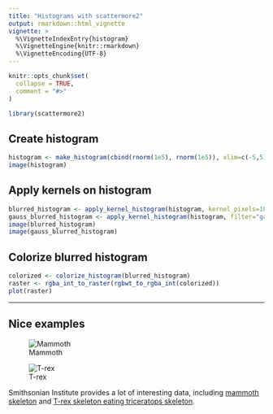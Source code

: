 ```yaml
---
title: "Histograms with scattermore2"
output: rmarkdown::html_vignette
vignette: >
  %\VignetteIndexEntry{histogram}
  %\VignetteEngine{knitr::rmarkdown}
  %\VignetteEncoding{UTF-8}
---
```


```r
knitr::opts_chunk$set(
  collapse = TRUE,
  comment = "#>"
)
```

```r
library(scattermore2)
```

## Create histogram
```r
histogram <- make_histogram(cbind(rnorm(1e5), rnorm(1e5)), xlim=c(-5,5), ylim=c(-5,5))
image(histogram)
```

## Apply kernels on histogram
```r
blurred_histogram <- apply_kernel_histogram(histogram, kernel_pixels=10)
gauss_blurred_histogram <- apply_kernel_histogram(histogram, filter="gauss", kernel_pixels=10)
image(blurred_histogram)
image(gauss_blurred_histogram)
```

## Colorize blurred histogram
```r
colorized <- colorize_histogram(blurred_histogram)
raster <- rgba_int_to_raster(rgbwt_to_rgba_int(colorized))
plot(raster)
```

**************************************************************
## Nice examples

![Mammoth](../pictures/mammoth_blurred.png)


![T-rex](../pictures/trex.png)


Smithsonian Institute provides a lot of interesting data, including [mammoth skeleton](https://3d.si.edu/explorer/woolly-mammoth) 
and [T-rex skeleton eating triceratops skeleton](https://3d.si.edu/object/3d/tyrannosaurus-rex:d8c62d28-4ebc-11ea-b77f-2e728ce88125).

